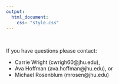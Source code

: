 ```yaml
---
output:
  html_document:
    css: "style.css"
---
```


&nbsp;
&nbsp;
&nbsp;
&nbsp;
&nbsp;
&nbsp;
&nbsp;

If you have questions please contact:

* Carrie Wright (cwrigh60@jhu.edu),
* Ava Hoffman (ava.hoffman@jhu.edu), or
* Michael Rosenblum (mrosen@jhu.edu)
